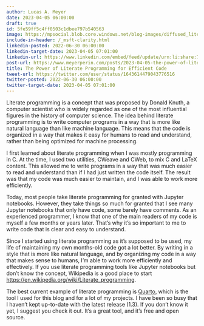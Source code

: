 ```yaml
---
author: Lucas A. Meyer
date: 2023-04-05 06:00:00
draft: true
id: 5fe59ff5c4ff0503c1dbee797b540563
image: https://mpsocial.blob.core.windows.net/blog-images/diffused_literate_programming.png
include-in-header: /_msft-clarity.html
linkedin-posted: 2022-06-30 06:00:00
linkedin-target-date: 2023-04-05 07:01:00
linkedin-url: https://www.linkedin.com/embed/feed/update/urn:li:share:7049380180871544832
post-url: https://www.meyerperin.com/posts/2023-04-05-the-power-of-literate-programming-for-efficient-code.html
title: The Power of Literate Programming for Efficient Code
tweet-url: https://twitter.com/user/status/1643614479043776516
twitter-posted: 2022-06-30 06:00:00
twitter-target-date: 2023-04-05 07:01:00
---
```


Literate programming is a concept that was proposed by Donald Knuth, a computer scientist who is widely regarded as one of the most influential figures in the history of computer science. The idea behind literate programming is to write computer programs in a way that is more like natural language than like machine language. This means that the code is organized in a way that makes it easy for humans to read and understand, rather than being optimized for machine processing.

I first learned about literate programming when I was mostly programming in C. At the time, I used two utilities, CWeave and CWeb, to mix C and LaTeX content. This allowed me to write programs in a way that was much easier to read and understand than if I had just written the code itself. The result was that my code was much easier to maintain, and I was able to work more efficiently.

Today, most people take literate programming for granted with Jupyter notebooks. However, they take things so much for granted that I see many Jupyter notebooks that only have code, some barely have comments. As an experienced programmer, I know that one of the main readers of my code is myself a few months or years later. That's why it's so important to me to write code that is clear and easy to understand.

Since I started using literate programming as it's supposed to be used, my life of maintaining my own months-old code got a lot better. By writing in a style that is more like natural language, and by organizing my code in a way that makes sense to humans, I'm able to work more efficiently and effectively. If you use literate programming tools like Jupyter notebooks but don't know the concept, Wikipedia is a good place to start <https://en.wikipedia.org/wiki/Literate_programming>.

The best current example of literate programming is [Quarto](https://www.quarto.org), which is the tool I used for this blog and for a lot of my projects. I have been so busy that I haven't kept up-to-date with the latest release (1.3). If you don't know it yet, I suggest you check it out. It's a great tool, and it's free and open source.
